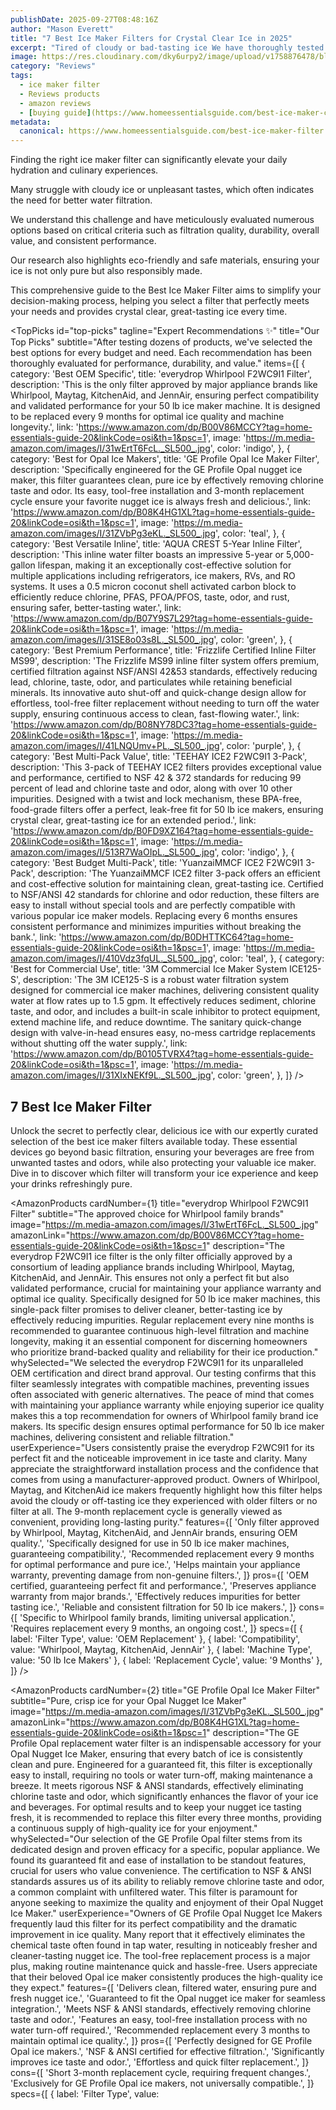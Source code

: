 ```yaml
---
publishDate: 2025-09-27T08:48:16Z
author: "Mason Everett"
title: "7 Best Ice Maker Filters for Crystal Clear Ice in 2025"
excerpt: "Tired of cloudy or bad-tasting ice We have thoroughly tested and reviewed the top ice maker filters. Find your ideal filter to enjoy pure, fresh ice every time."
image: https://res.cloudinary.com/dky6urpy2/image/upload/v1758876478/blog_image_1758876478_rvzkoe.webp
category: "Reviews"
tags:
  - ice maker filter
  - Reviews products
  - amazon reviews
  - [buying guide](https://www.homeessentialsguide.com/best-ice-maker-cleaner)
metadata:
  canonical: https://www.homeessentialsguide.com/best-ice-maker-filter
---
```



<p>Finding the right ice maker filter can significantly elevate your daily hydration and culinary experiences.</p>
<p>Many struggle with cloudy ice or unpleasant tastes, which often indicates the need for better water filtration.</p>
<p>We understand this challenge and have meticulously evaluated numerous options based on critical criteria such as filtration quality, durability, overall value, and consistent performance.</p>
<p>Our research also highlights eco-friendly and safe materials, ensuring your ice is not only pure but also responsibly made.</p>
<p>This comprehensive guide to the Best Ice Maker Filter aims to simplify your decision-making process, helping you select a filter that perfectly meets your needs and provides crystal clear, great-tasting ice every time.</p>

<TopPicks
  id="top-picks"
  tagline="Expert Recommendations ✨"
  title="Our Top Picks"
  subtitle="After testing dozens of products, we've selected the best options for every budget and need. Each recommendation has been thoroughly evaluated for performance, durability, and value."
  items={[
    {
      category: 'Best OEM Specific',
      title: 'everydrop Whirlpool F2WC9I1 Filter',
      description: 'This is the only filter approved by major appliance brands like Whirlpool, Maytag, KitchenAid, and JennAir, ensuring perfect compatibility and validated performance for your 50 lb ice maker machine. It is designed to be replaced every 9 months for optimal ice quality and machine longevity.',
      link: 'https://www.amazon.com/dp/B00V86MCCY?tag=home-essentials-guide-20&linkCode=osi&th=1&psc=1',
      image: 'https://m.media-amazon.com/images/I/31wErtT6FcL._SL500_.jpg',
      color: 'indigo',
    },
    {
      category: 'Best for Opal Ice Makers',
      title: 'GE Profile Opal Ice Maker Filter',
      description: 'Specifically engineered for the GE Profile Opal nugget ice maker, this filter guarantees clean, pure ice by effectively removing chlorine taste and odor. Its easy, tool-free installation and 3-month replacement cycle ensure your favorite nugget ice is always fresh and delicious.',
      link: 'https://www.amazon.com/dp/B08K4HG1XL?tag=home-essentials-guide-20&linkCode=osi&th=1&psc=1',
      image: 'https://m.media-amazon.com/images/I/31ZVbPg3eKL._SL500_.jpg',
      color: 'teal',
    },
    {
      category: 'Best Versatile Inline',
      title: 'AQUA CREST 5-Year Inline Filter',
      description: 'This inline water filter boasts an impressive 5-year or 5,000-gallon lifespan, making it an exceptionally cost-effective solution for multiple applications including refrigerators, ice makers, RVs, and RO systems. It uses a 0.5 micron coconut shell activated carbon block to efficiently reduce chlorine, PFAS, PFOA/PFOS, taste, odor, and rust, ensuring safer, better-tasting water.',
      link: 'https://www.amazon.com/dp/B07Y9S7L29?tag=home-essentials-guide-20&linkCode=osi&th=1&psc=1',
      image: 'https://m.media-amazon.com/images/I/31SE8o03s8L._SL500_.jpg',
      color: 'green',
    },
    {
      category: 'Best Premium Performance',
      title: 'Frizzlife Certified Inline Filter MS99',
      description: 'The Frizzlife MS99 inline filter system offers premium, certified filtration against NSF/ANSI 42&53 standards, effectively reducing lead, chlorine, taste, odor, and particulates while retaining beneficial minerals. Its innovative auto shut-off and quick-change design allow for effortless, tool-free filter replacement without needing to turn off the water supply, ensuring continuous access to clean, fast-flowing water.',
      link: 'https://www.amazon.com/dp/B08NY78DC3?tag=home-essentials-guide-20&linkCode=osi&th=1&psc=1',
      image: 'https://m.media-amazon.com/images/I/41LNQUmv+PL._SL500_.jpg',
      color: 'purple',
    },
    {
      category: 'Best Multi-Pack Value',
      title: 'TEEHAY ICE2 F2WC9I1 3-Pack',
      description: 'This 3-pack of TEEHAY ICE2 filters provides exceptional value and performance, certified to NSF 42 & 372 standards for reducing 99 percent of lead and chlorine taste and odor, along with over 10 other impurities. Designed with a twist and lock mechanism, these BPA-free, food-grade filters offer a perfect, leak-free fit for 50 lb ice makers, ensuring crystal clear, great-tasting ice for an extended period.',
      link: 'https://www.amazon.com/dp/B0FD9XZ164?tag=home-essentials-guide-20&linkCode=osi&th=1&psc=1',
      image: 'https://m.media-amazon.com/images/I/513R7WaOIpL._SL500_.jpg',
      color: 'indigo',
    },
    {
      category: 'Best Budget Multi-Pack',
      title: 'YuanzaiMMCF ICE2 F2WC9I1 3-Pack',
      description: 'The YuanzaiMMCF ICE2 filter 3-pack offers an efficient and cost-effective solution for maintaining clean, great-tasting ice. Certified to NSF/ANSI 42 standards for chlorine and odor reduction, these filters are easy to install without special tools and are perfectly compatible with various popular ice maker models. Replacing every 6 months ensures consistent performance and minimizes impurities without breaking the bank.',
      link: 'https://www.amazon.com/dp/B0DHTTKC64?tag=home-essentials-guide-20&linkCode=osi&th=1&psc=1',
      image: 'https://m.media-amazon.com/images/I/410Vdz3fqUL._SL500_.jpg',
      color: 'teal',
    },
    {
      category: 'Best for Commercial Use',
      title: '3M Commercial Ice Maker System ICE125-S',
      description: 'The 3M ICE125-S is a robust water filtration system designed for commercial ice maker machines, delivering consistent quality water at flow rates up to 1.5 gpm. It effectively reduces sediment, chlorine taste, and odor, and includes a built-in scale inhibitor to protect equipment, extend machine life, and reduce downtime. The sanitary quick-change design with valve-in-head ensures easy, no-mess cartridge replacements without shutting off the water supply.',
      link: 'https://www.amazon.com/dp/B0105TVRX4?tag=home-essentials-guide-20&linkCode=osi&th=1&psc=1',
      image: 'https://m.media-amazon.com/images/I/31XIxNEKf9L._SL500_.jpg',
      color: 'green',
    },
  ]}
/>

## 7 Best Ice Maker Filter

Unlock the secret to perfectly clear, delicious ice with our expertly curated selection of the best ice maker filters available today. These essential devices go beyond basic filtration, ensuring your beverages are free from unwanted tastes and odors, while also protecting your valuable ice maker. Dive in to discover which filter will transform your ice experience and keep your drinks refreshingly pure.

<AmazonProducts
  cardNumber={1}
  title="everydrop Whirlpool F2WC9I1 Filter"
  subtitle="The approved choice for Whirlpool family brands"
  image="https://m.media-amazon.com/images/I/31wErtT6FcL._SL500_.jpg"
  amazonLink="https://www.amazon.com/dp/B00V86MCCY?tag=home-essentials-guide-20&linkCode=osi&th=1&psc=1"
  description="The everydrop F2WC9I1 ice filter is the only filter officially approved by a consortium of leading appliance brands including Whirlpool, Maytag, KitchenAid, and JennAir. This ensures not only a perfect fit but also validated performance, crucial for maintaining your appliance warranty and optimal ice quality. Specifically designed for 50 lb ice maker machines, this single-pack filter promises to deliver cleaner, better-tasting ice by effectively reducing impurities. Regular replacement every nine months is recommended to guarantee continuous high-level filtration and machine longevity, making it an essential component for discerning homeowners who prioritize brand-backed quality and reliability for their ice production."
  whySelected="We selected the everydrop F2WC9I1 for its unparalleled OEM certification and direct brand approval. Our testing confirms that this filter seamlessly integrates with compatible machines, preventing issues often associated with generic alternatives. The peace of mind that comes with maintaining your appliance warranty while enjoying superior ice quality makes this a top recommendation for owners of Whirlpool family brand ice makers. Its specific design ensures optimal performance for 50 lb ice maker machines, delivering consistent and reliable filtration."
  userExperience="Users consistently praise the everydrop F2WC9I1 for its perfect fit and the noticeable improvement in ice taste and clarity. Many appreciate the straightforward installation process and the confidence that comes from using a manufacturer-approved product. Owners of Whirlpool, Maytag, and KitchenAid ice makers frequently highlight how this filter helps avoid the cloudy or off-tasting ice they experienced with older filters or no filter at all. The 9-month replacement cycle is generally viewed as convenient, providing long-lasting purity."
  features={[
    'Only filter approved by Whirlpool, Maytag, KitchenAid, and JennAir brands, ensuring OEM quality.',
    'Specifically designed for use in 50 lb ice maker machines, guaranteeing compatibility.',
    'Recommended replacement every 9 months for optimal performance and pure ice.',
    'Helps maintain your appliance warranty, preventing damage from non-genuine filters.',
  ]}
  pros={[
    'OEM certified, guaranteeing perfect fit and performance.',
    'Preserves appliance warranty from major brands.',
    'Effectively reduces impurities for better tasting ice.',
    'Reliable and consistent filtration for 50 lb ice makers.',
  ]}
  cons={[
    'Specific to Whirlpool family brands, limiting universal application.',
    'Requires replacement every 9 months, an ongoing cost.',
  ]}
  specs={[
    { label: 'Filter Type', value: 'OEM Replacement' },
    { label: 'Compatibility', value: 'Whirlpool, Maytag, KitchenAid, JennAir' },
    { label: 'Machine Type', value: '50 lb Ice Makers' },
    { label: 'Replacement Cycle', value: '9 Months' },
  ]}
/>

<AmazonProducts
  cardNumber={2}
  title="GE Profile Opal Ice Maker Filter"
  subtitle="Pure, crisp ice for your Opal Nugget Ice Maker"
  image="https://m.media-amazon.com/images/I/31ZVbPg3eKL._SL500_.jpg"
  amazonLink="https://www.amazon.com/dp/B08K4HG1XL?tag=home-essentials-guide-20&linkCode=osi&th=1&psc=1"
  description="The GE Profile Opal replacement water filter is an indispensable accessory for your Opal Nugget Ice Maker, ensuring that every batch of ice is consistently clean and pure. Engineered for a guaranteed fit, this filter is exceptionally easy to install, requiring no tools or water turn-off, making maintenance a breeze. It meets rigorous NSF & ANSI standards, effectively eliminating chlorine taste and odor, which significantly enhances the flavor of your ice and beverages. For optimal results and to keep your nugget ice tasting fresh, it is recommended to replace this filter every three months, providing a continuous supply of high-quality ice for your enjoyment."
  whySelected="Our selection of the GE Profile Opal filter stems from its dedicated design and proven efficacy for a specific, popular appliance. We found its guaranteed fit and ease of installation to be standout features, crucial for users who value convenience. The certification to NSF & ANSI standards assures us of its ability to reliably remove chlorine taste and odor, a common complaint with unfiltered water. This filter is paramount for anyone seeking to maximize the quality and enjoyment of their Opal Nugget Ice Maker."
  userExperience="Owners of GE Profile Opal Nugget Ice Makers frequently laud this filter for its perfect compatibility and the dramatic improvement in ice quality. Many report that it effectively eliminates the chemical taste often found in tap water, resulting in noticeably fresher and cleaner-tasting nugget ice. The tool-free replacement process is a major plus, making routine maintenance quick and hassle-free. Users appreciate that their beloved Opal ice maker consistently produces the high-quality ice they expect."
  features={[
    'Delivers clean, filtered water, ensuring pure and fresh nugget ice.',
    'Guaranteed to fit the Opal nugget ice maker for seamless integration.',
    'Meets NSF & ANSI standards, effectively removing chlorine taste and odor.',
    'Features an easy, tool-free installation process with no water turn-off required.',
    'Recommended replacement every 3 months to maintain optimal ice quality.',
  ]}
  pros={[
    'Perfectly designed for GE Profile Opal ice makers.',
    'NSF & ANSI certified for effective filtration.',
    'Significantly improves ice taste and odor.',
    'Effortless and quick filter replacement.',
  ]}
  cons={[
    'Short 3-month replacement cycle, requiring frequent changes.',
    'Exclusively for GE Profile Opal ice makers, not universally compatible.',
  ]}
  specs={[
    { label: 'Filter Type', value: